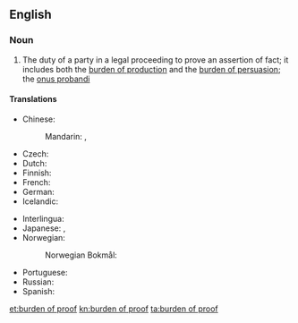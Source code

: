 ==English==
{{wikipedia}}

===Noun===
{{en-noun|head=[[burden]] [[of]] [[proof]]|burdens of proof}}

# {{context|legal|lang=en}} The duty of a party in a legal proceeding to prove an assertion of fact; it includes both the [[burden of production]] and the [[burden of persuasion]]; the [[onus probandi]]

====Translations====
{{trans-top|duty of a party in a legal proceeding}}
* Chinese:
*: Mandarin: {{t|cmn|舉證責任|sc=Hani}}, {{t|cmn|举证责任|tr=jǔzhèng zérèn|sc=Hani}}
* Czech: {{t|cs|důkazní břemeno|n}}
* Dutch: {{t|nl|bewijslast|m}}
* Finnish: {{t|fi|todistustaakka}}
* French: {{t|fr|charge de la preuve|f}}
* German: {{t|de|Beweislast|f}}
* Icelandic: {{t|is|sönnunarbyrði|f}}
{{trans-mid}}
* Interlingua: {{t|ia|onere del prova}}
* Japanese: {{t|ja|証明責任|tr=しょうめいせきにん, shōmei sekinin|sc=Jpan}}, {{t|ja|立証責任|tr=りっしょうせきにん, risshō sekinin|sc=Jpan}}
* Norwegian:
*: Norwegian Bokmål: {{t|nb|bevisbyrde|m}}
* Portuguese: {{t|pt|ônus da prova|m}}
* Russian: {{t|ru|бре́мя доказа́тельства|n}}
* Spanish: {{t|es|carga de la prueba|f}}
{{trans-bottom}}

[[et:burden of proof]]
[[kn:burden of proof]]
[[ta:burden of proof]]